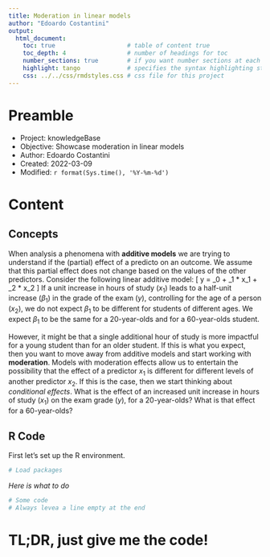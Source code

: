 ```yaml
---
title: Moderation in linear models
author: "Edoardo Costantini"
output:
  html_document:
    toc: true                    # table of content true
    toc_depth: 4                 # number of headings for toc
    number_sections: true        # if you want number sections at each table header
    highlight: tango             # specifies the syntax highlighting style
    css: ../../css/rmdstyles.css # css file for this project
---
```


# Preamble

- Project:   knowledgeBase
- Objective: Showcase moderation in linear models
- Author:    Edoardo Costantini
- Created:   2022-03-09
- Modified:  `r format(Sys.time(), '%Y-%m-%d')`

# Content

## Concepts

When analysis a phenomena with **additive models** we are trying to understand if the (partial) effect
of a predicto on an outcome.
We assume that this partial effect does not change based on the values of the other predictors.
Consider the following linear additive model:
\[
  y = \beta_0 + \beta_1 * x_1 + \beta_2 * x_2
\]
If a unit increase in hours of study ($x_1$) leads to a half-unit increase ($\beta_1$) in the grade of the exam ($y$), controlling for the age of a person ($x_2$), we do not expect $\beta_1$ to be different for students of different ages.
We expect $\beta_1$ to be the same for a 20-year-olds and for a 60-year-olds student.

However, it might be that a single additional hour of study is more impactful for a young student than for an older student.
If this is what you expect, then you want to move away from additive models and start working with **moderation**.
Models with moderation effects allow us to entertain the possibility that the effect of a predictor $x_1$ is different for different levels of another predictor $x_2$.
If this is the case, then we start thinking about *conditional effects*.
What is the effect of an increased unit increase in hours of study ($x_1$) on the exam grade ($y$), for a 20-year-olds? What is that effect for a 60-year-olds?

## R Code

First let's set up the R environment.

```r
# Load packages

```


*Here is what to do*

```r
# Some code
# Always levea a line empty at the end

```

# TL;DR, just give me the code!
```r
```